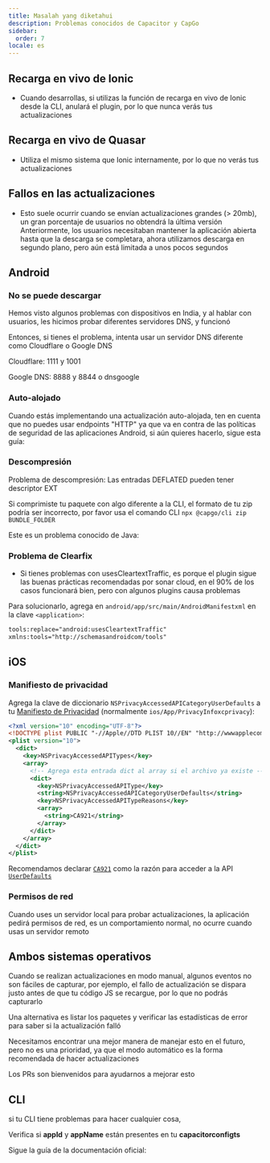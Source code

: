 ```yaml
---
title: Masalah yang diketahui
description: Problemas conocidos de Capacitor y CapGo
sidebar:
  order: 7
locale: es
---
```



## Recarga en vivo de Ionic

* Cuando desarrollas, si utilizas la función de recarga en vivo de Ionic desde la CLI, anulará el plugin, por lo que nunca verás tus actualizaciones

## Recarga en vivo de Quasar

* Utiliza el mismo sistema que Ionic internamente, por lo que no verás tus actualizaciones

## Fallos en las actualizaciones

* Esto suele ocurrir cuando se envían actualizaciones grandes (> 20mb), un gran porcentaje de usuarios no obtendrá la última versión
Anteriormente, los usuarios necesitaban mantener la aplicación abierta hasta que la descarga se completara, ahora utilizamos descarga en segundo plano, pero aún está limitada a unos pocos segundos

## Android

### No se puede descargar

Hemos visto algunos problemas con dispositivos en India, y al hablar con usuarios, les hicimos probar diferentes servidores DNS, y funcionó

Entonces, si tienes el problema, intenta usar un servidor DNS diferente como Cloudflare o Google DNS

Cloudflare: 1111 y 1001

Google DNS: 8888 y 8844 o dnsgoogle

<LinkCard
	title="¿Cómo configurar un servidor DNS preferido en Android?"
	href="https://wwwandroidpolicecom/use-preferred-dns-server-android-tutorial/"
/>

### Auto-alojado
Cuando estás implementando una actualización auto-alojada, ten en cuenta que no puedes usar endpoints "HTTP" ya que va en contra de las políticas de seguridad de las aplicaciones Android, si aún quieres hacerlo, sigue esta guía:

<LinkCard
	title="¿Cómo permitir todos los tipos de conexión de red HTTP y HTTPS en Android (9) Pie?"
	href="https://stackoverflowcom/a/51902630/5511370"
/>

### Descompresión 

Problema de descompresión: Las entradas DEFLATED pueden tener descriptor EXT

Si comprimiste tu paquete con algo diferente a la CLI, el formato de tu zip podría ser incorrecto, por favor usa el comando CLI `npx @capgo/cli zip BUNDLE_FOLDER`

Este es un problema conocido de Java:

<LinkCard
	title="Problema de descompresión: Las entradas DEFLATED pueden tener descriptor EXT"
	href="https://bugsopenjdkorg/browse/JDK-8143613"
/>

### Problema de Clearfix

* Si tienes problemas con usesCleartextTraffic, es porque el plugin sigue las buenas prácticas recomendadas por sonar cloud, en el 90% de los casos funcionará bien, pero con algunos plugins causa problemas

Para solucionarlo, agrega en `android/app/src/main/AndroidManifestxml` en la clave `<application>`:

```xml
tools:replace="android:usesCleartextTraffic"
xmlns:tools="http://schemasandroidcom/tools"
```

## iOS

### Manifiesto de privacidad

Agrega la clave de diccionario `NSPrivacyAccessedAPICategoryUserDefaults` a tu [Manifiesto de Privacidad](https://capacitorjscom/docs/ios/privacy-manifest) (normalmente `ios/App/PrivacyInfoxcprivacy`):

```xml
<?xml version="10" encoding="UTF-8"?>
<!DOCTYPE plist PUBLIC "-//Apple//DTD PLIST 10//EN" "http://wwwapplecom/DTDs/PropertyList-10dtd">
<plist version="10">
  <dict>
    <key>NSPrivacyAccessedAPITypes</key>
    <array>
      <!-- Agrega esta entrada dict al array si el archivo ya existe -->
      <dict>
        <key>NSPrivacyAccessedAPIType</key>
        <string>NSPrivacyAccessedAPICategoryUserDefaults</string>
        <key>NSPrivacyAccessedAPITypeReasons</key>
        <array>
          <string>CA921</string>
        </array>
      </dict>
    </array>
  </dict>
</plist>
```

Recomendamos declarar [`CA921`](https://developerapplecom/documentation/bundleresources/privacy_manifest_files/describing_use_of_required_reason_api#4278401) como la razón para acceder a la API [`UserDefaults`](https://developerapplecom/documentation/foundation/userdefaults)

### Permisos de red

Cuando uses un servidor local para probar actualizaciones, la aplicación pedirá permisos de red, es un comportamiento normal, no ocurre cuando usas un servidor remoto

## Ambos sistemas operativos

Cuando se realizan actualizaciones en modo manual, algunos eventos no son fáciles de capturar, por ejemplo, el fallo de actualización se dispara justo antes de que tu código JS se recargue, por lo que no podrás capturarlo

Una alternativa es listar los paquetes y verificar las estadísticas de error para saber si la actualización falló

Necesitamos encontrar una mejor manera de manejar esto en el futuro, pero no es una prioridad, ya que el modo automático es la forma recomendada de hacer actualizaciones

Los PRs son bienvenidos para ayudarnos a mejorar esto

## CLI

si tu CLI tiene problemas para hacer cualquier cosa,

Verifica si **appId** y **appName** están presentes en tu **capacitorconfigts**

Sigue la guía de la documentación oficial:

<LinkCard
	title="Configuración de Capacitor"
	href="https://capacitorjscom/docs/config"
/>